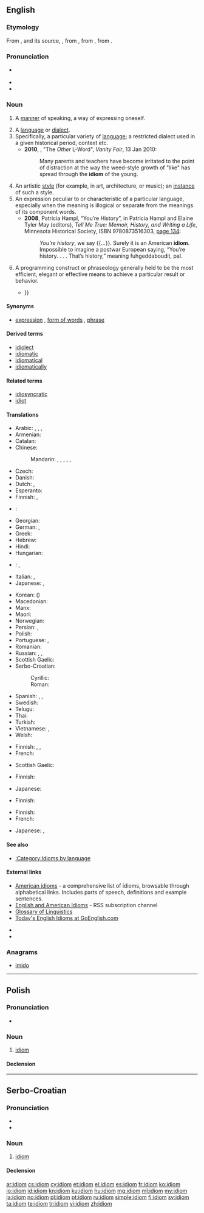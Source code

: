 {{selfref|For Wiktionary's handling of idioms, see [[Wiktionary:Idioms]]}}
==English==
{{wikipedia}}

===Etymology===
From {{etyl|frm|en}} {{term|idiome|lang=frm}}, and its source, {{etyl|LL.|en}} {{term|idioma|lang=la}}, from {{etyl|grc|en}} {{term|ἰδίωμα||a peculiarity, property, a peculiar phraseology, idiom|tr=idioma|lang=grc}}, from {{term|ἰδιοῦσθαι|tr=idiousthai||to make one's own, appropriate to oneself|lang=grc}}, from {{term|ἴδιος||one's own, pertaining to oneself, private, personal, peculiar, separate|tr=idios|lang=grc|sc=polytonic}}.

===Pronunciation===
* {{a|UK}} {{IPA|/ˈɪdɪəm/}}
* {{audio|en-uk-idiom.ogg|Audio (GB)}}
* {{audio|En-us-idiom.ogg|Audio (US)}}

===Noun===
{{en-noun|s|idiomata}}

# {{context|now|_|rare|lang=en}} A [[manner]] of speaking, a way of expressing oneself.
# A [[language]] or [[dialect]].
# Specifically, a particular variety of [[language]]; a restricted dialect used in a given historical period, context etc.
#* '''2010''', {{w|Christopher Hitchens}}, "The ''Other'' L-Word", ''Vanity Fair'', 13 Jan 2010:
#*: Many parents and teachers have become irritated to the point of distraction at the way the weed-style growth of "like" has spread through the '''idiom''' of the young.
# An artistic [[style]] (for example, in art, architecture, or music); an [[instance]] of such a style.
# An expression peculiar to or characteristic of a particular language, especially when the meaning is illogical or separate from the meanings of its component words.
#* '''2008''', Patricia Hampl, “You’re History”, in Patricia Hampl and Elaine Tyler May (editors), ''Tell Me True: Memoir, History, and Writing a Life'', Minnesota Historical Society, ISBN 9780873516303, [http://books.google.com/books?id=ETz9LJZ5s64C&pg=PA134&dq=idiom page 134]:
#*: ''You’re history'', we say {{...}}. Surely it is an American '''idiom'''. Impossible to imagine a postwar European saying, “You’re history. . . . That’s history,” meaning fuhgeddaboudit, pal.
# {{context|programming|lang=en}} A programming construct or phraseology generally held to be the most efficient, elegant or effective means to achieve a particular result or behavior.
#* {{quote-book|2005|Magnus Lie Hetland|Beginning Python: From Novice to Professional|page=100|isbn=159059519X
|passage=I have to use the same assignment and call to raw_input in two places. How can I avoid that? I can use the <tt>while True/break</tt> '''idiom''': {{...}}}}

====Synonyms====
* {{sense|phrase}} [[expression]] {{qualifier|loosely}}, [[form of words]] {{qualifier|loosely}}, [[phrase]] {{qualifier|loosely}}

====Derived terms====
* [[idiolect]]
* [[idiomatic]]
* [[idiomatical]]
* [[idiomatically]]

====Related terms====
* [[idiosyncratic]]
* [[idiot]]

====Translations====
{{trans-top|expression peculiar to a given language}}
* Arabic: {{t-|ar|اِصْطِلاح|tr=iṣṭalāħ|m}}, {{t-|ar|مُصْطَلَح|tr=muṣṭálaħ|m}}, {{t-|ar|اصطلاح|m|tr=iSTalaaH}}, {{t-|ar|مصطلح|m|tr=muSTálaH}}
* Armenian: {{t-|hy|դարձված|tr=darjvaç}}
* Catalan: {{t|ca|idiotisme|m}}
* Chinese:
*: Mandarin: {{t-|cmn|成語|sc=Hani}}, {{t-|cmn|成语|tr=chéngyǔ|sc=Hani}}, {{t|cmn|習慣用語|sc=Hani}}, {{t|cmn|习惯用语|tr=xíguàn yòngyǔ|sc=Hani}}, {{t-|cmn|俗語|sc=Hani}}, {{t-|cmn|俗语|tr=súyǔ|sc=Hani}}
* Czech: {{t+|cs|idiom|m}}
* Danish: {{t-|da|idiom}}
* Dutch: {{t+|nl|idioom|n}}, {{t+|nl|taaleigen|n}}
* Esperanto: {{t+|eo|idiotismo}}
* Finnish: {{t+|fi|idiomi}}, {{t+|fi|sanonta}}
* {{ttbc|fr}}: {{t|fr|idiotisme|m}} <!--these mean  the same as italian idiotismo and spanish idiotismo -->
* Georgian: {{t-|ka|იდიომი|tr=idiomi|sc=Geor}}
* German: {{t+|de|Idiom|n}}, {{t+|de|Redewendung|f}}
* Greek: {{t+|el|ιδίωμα|n|tr=idíoma}}
* Hebrew: {{t+|he|מטבע לשון|m|tr=mitavah lashon}}
* Hindi: {{t-|hi|मुहावरा|tr=muhāvarā}}
* Hungarian: {{t-|hu|idióma}}
* {{ttbc|ia}}: {{t|ia|idiotismo}} <!--this translates "phrase", "expression" rather than "idiom": [[expression#Interlingua|expression]]-->, {{t|ia|idioma}}
* Italian: {{t|it|idiotismo|m}}, {{t|it|idiomatismo|m}}
* Japanese: {{t+|ja|熟語|tr=じゅくご, jukugo}}, {{t+|ja|成句|tr=せいく, seiku}}
{{trans-mid}}
* Korean: {{t-|ko|숙어|tr=suk-eo|sc=Hang}} ({{t-|ko|熟語|sc=Hani}})
* Macedonian: {{t-|mk|идиом|m|tr=idióm}}
* Manx: {{t-|gv|corghlare|f}}
* Maori: {{t-|mi|kīrehu}}
* Norwegian: {{t+|no|idiom}}
* Persian: {{t+|fa|اصطلاح}}, {{t-|fa|زبان زد ـ زبانزد}}
* Polish: {{t+|pl|idiom|m}}
* Portuguese: {{t+|pt|idioma|m}}, {{t+|pt|expressão idiomática|f}}
* Romanian: {{t-|ro|idiom}}
* Russian: {{t+|ru|идиома|f|tr=idióma}}, {{t-|ru|идиоматический оборот|m|tr=idiomatíčeskij oborót}}, {{t-|ru|идиоматическое выражение|n|tr=idiomatíčeskoje vyražénije}}
* Scottish Gaelic: {{t-|gd|gnàthas-cainnt|m}}
* Serbo-Croatian:
*: Cyrillic: {{t-|sh|идиом}}
*: Roman: {{t-|sh|idiom}}
* Spanish: {{t+|es|idiotismo|m}}, {{t-|es|idiomatismo|m}}, {{t-|es|modismo|m}}
* Swedish: {{t+|sv|idiom|n}}
* Telugu: {{t+|te|జాతీయము}}
* Thai: {{t+|th|สำนวน|tr=sămnuan}}
* Turkish: {{t+|tr|deyim}}
* Vietnamese: {{t+|vi|thành ngữ}}, {{t+|vi|thổ ngữ}}
* Welsh: {{t+|cy|idiom}}
{{trans-bottom}}

{{trans-top|manner of speaking}}
* Finnish: {{t-|fi|puhetapa}}, {{t+|fi|puheenparsi}}, {{t+|fi|idiomi}}
* French: {{t+|fr|idiome}} {{g|m}}
{{trans-mid}}
* Scottish Gaelic: {{t-|gd|gnàthas-cainnt|m}}
{{trans-bottom}}

{{trans-top|distinct style of art, etc}}
* Finnish: {{t+|fi|käsiala}}
{{trans-mid}}
* Japanese: {{t+|ja|様式|tr=ようしき, yōshiki}}
{{trans-bottom}}

{{trans-top|instance of such style}}
* Finnish: {{t-|fi|kädenjälki}}
{{trans-mid}}
{{trans-bottom}}

{{trans-top|language}}
* Finnish: {{t+|fi|kieli}}
* French: {{t+|fr|idiome}} {{g|m}}
{{trans-mid}}
* Japanese: {{t+|ja|方言|tr=ほうげん, hōgen}}, {{t-|ja|訛り|tr=なまり, namari}}
{{trans-bottom}}

====See also====
* [[:Category:Idioms by language]]

====External links====
* [http://www.sky-net-eye.com/eng/dictionary/english/idioms/american American idioms] - a comprehensive list of idioms, browsable through alphabetical links. Includes parts of speech, definitions and example sentences.
* [http://feedproxy.google.com/idiomatic English and American Idioms] - RSS subscription channel
* [http://www.sil.org/linguistics/GlossaryOfLinguisticTerms/WhatIsAnIdiom.htm Glossary of Linguistics]
* [http://www.goenglish.com/Idioms.asp Today's English Idioms at GoEnglish.com]

* {{R:Webster 1913}}
* {{R:Century 1911}}

===Anagrams===
* [[imido#English|imido]]

----

==Polish==
{{wikipedia|lang=pl}}

===Pronunciation===
* {{audio|Pl-idiom.ogg|audio}}

===Noun===
{{pl-noun|m}}

# [[#English|idiom]]

====Declension====
{{pl-decl-noun
|idiom|idiomy
|idiomu|idiomów
|idiomowi|idiomom
|idiom|idiomy
|idiomem|idiomami
|idiomie|idiomach
|idiomie|idiomy
}}

----

==Serbo-Croatian==

===Pronunciation===
* {{IPA|/idǐoːm/|lang=sh}}
* {{hyphenation|i|di|om}}

===Noun===
{{sh-noun|g=m|head=idìōm|r|идиом|идѝо̄м}}

# [[#English|idiom]]

====Declension====
{{sh-decl-noun
|idìōm|idiomi
|idióma|idioma
|idiomu|idiomima
|idiom|idiome
|idiome|idiomi
|idiomu|idiomima
|idiomom|idiomima
}}

[[ar:idiom]]
[[cs:idiom]]
[[cy:idiom]]
[[et:idiom]]
[[el:idiom]]
[[es:idiom]]
[[fr:idiom]]
[[ko:idiom]]
[[io:idiom]]
[[id:idiom]]
[[kn:idiom]]
[[ku:idiom]]
[[hu:idiom]]
[[mg:idiom]]
[[ml:idiom]]
[[my:idiom]]
[[ja:idiom]]
[[no:idiom]]
[[pl:idiom]]
[[pt:idiom]]
[[ru:idiom]]
[[simple:idiom]]
[[fi:idiom]]
[[sv:idiom]]
[[ta:idiom]]
[[te:idiom]]
[[tr:idiom]]
[[vi:idiom]]
[[zh:idiom]]